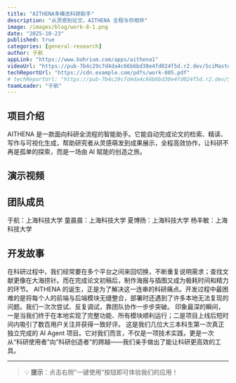 ```yaml
---
title: "AITHENA多模态科研助手"
description: "从灵感到论文，AITHENA 全程与你相伴"
image: /images/blog/work-8-1.png
date: "2025-10-23"
published: true
categories: [general-research]
author: 于航
appLink: "https://www.bohrium.com/apps/aithena1"
videoUrl: "https://pub-7b4c29c7d4da4c66b6bd30e4fd024f5d.r2.dev/SciMaster-competition/work-video-8.mp4"
techReportUrl: "https://cdn.example.com/pdfs/work-005.pdf"
# techReportUrl: "https://pub-7b4c29c7d4da4c66b6bd30e4fd024f5d.r2.dev/SciMaster-competition/work-report-8.pdf"
teamLeader: "于航"
---
```


## 项目介绍

AITHENA 是一款面向科研全流程的智能助手。它能自动完成论文的检索、精读、写作与可视化生成，帮助研究者从灵感萌发到成果展示，全程高效协作，让科研不再是孤单的探索，而是一场由 AI 赋能的创造之旅。

## 演示视频

<VideoPlayer
  src="https://pub-7b4c29c7d4da4c66b6bd30e4fd024f5d.r2.dev/SciMaster-competition/work-video-8.mp4"
  poster="/images/blog/work-8-2.png"
/>

## 团队成员

于航：上海科技大学
童晨晨：上海科技大学
夏博扬：上海科技大学
杨丰敏：上海科技大学

## 开发故事

在科研过程中，我们经常要在多个平台之间来回切换，不断重复说明需求；查找文献更像在大海捞针。而在完成论文初稿后，制作海报与插图又成为极耗时间和精力的环节。
 AITHENA 的诞生，正是为了解决这一连串的科研痛点。开发过程中最困难的是将每个人的前端与后端模块无缝整合，部署时还遇到了许多本地无法复现的问题。我们一次次尝试、反复调试，靠团队协作一步步突破。
 印象最深的瞬间，一是当我们终于在本地实现了完整功能、所有模块顺利运行；二是项目上线后短时间内吸引了数百用户关注并获得一致好评。
 这是我们几位大三本科生第一次真正独立完成的 AI Agent 项目。它对我们而言，不仅是一项技术实践，更是一次从“科研使用者”向“科研创造者”的跨越——我们亲手做出了能让科研更高效的工具。

---

> 💡 **提示**：点击右侧"一键使用"按钮即可体验我们的应用！
